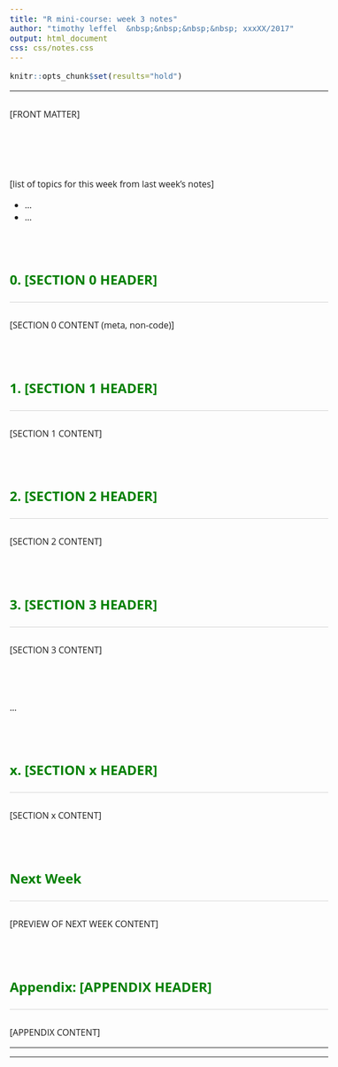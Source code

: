 ```yaml
---
title: "R mini-course: week 3 notes"
author: "timothy leffel  &nbsp;&nbsp;&nbsp;&nbsp; xxxXX/2017"
output: html_document
css: css/notes.css
---
```


```r
knitr::opts_chunk$set(results="hold")
```

<hr style="height:2px; background-color: gray; color:gray;">

[FRONT MATTER]

<br><br>

[list of topics for this week from last week's notes]

- ...
- ...


<br>

### 0. [SECTION 0 HEADER]

<hr style="height:1px; background-color:lightgray; color:lightgray;">

[SECTION 0 CONTENT (meta, non-code)]




<br>

### 1. [SECTION 1 HEADER]

<hr style="height:1px; background-color:lightgray; color:lightgray;">

[SECTION 1 CONTENT]



<br>

### 2. [SECTION 2 HEADER]

<hr style="height:1px; background-color:lightgray; color:lightgray;">

[SECTION 2 CONTENT]


<br>

### 3. [SECTION 3 HEADER]

<hr style="height:1px; background-color:lightgray; color:lightgray;">


[SECTION 3 CONTENT]

<br>

...

<br>

### x. [SECTION x HEADER]

<hr style="height:1px; background-color:lightgray; color:lightgray;">


[SECTION x CONTENT]



<br>

### Next Week {#nextweek}

<hr style="height:1px; background-color:lightgray; color:lightgray;">

[PREVIEW OF NEXT WEEK CONTENT]



<br>

### Appendix: [APPENDIX HEADER] {#appendix}

<hr style="height:1px; background-color:lightgray; color:lightgray;">

[APPENDIX CONTENT]


<hr><hr>
<br><br>



<link rel="stylesheet" type="text/css"
href="https://fonts.googleapis.com/css?family=Open+Sans:300,400,400i,700">

<link href="https://fonts.googleapis.com/css?family=Roboto+Mono:300,400,500" rel="stylesheet">

  <style>
body {
  padding: 10px;
  font-size: 12pt;
  font-family: 'Open Sans', sans-serif;
}

h1 { 
  font-size: 20px;
  color: DarkGreen;
  font-weight: bold;
}

h2 { 
    font-size: 16px;
    color: green;
}

h3 { 
  font-size: 24px;
  color: green;
  font-weight: bold;
}

code {
  font-family: 'Roboto Mono', monospace;
  font-size: 14px;
}

pre {
  font-family: 'Roboto Mono', monospace;
  font-size: 14px;
}

p {
  margin-top: 30px;
  margin-bottom: 15px;
}

</style>



<!-- END OF DOCUMENT IS HERE -->

